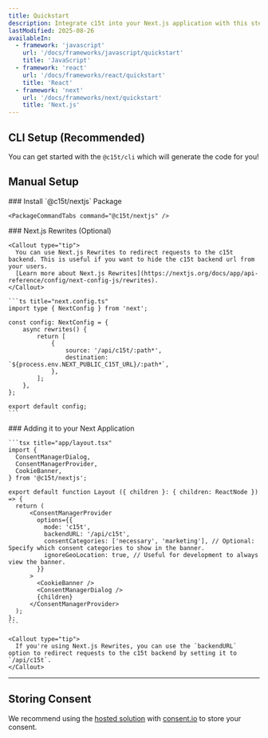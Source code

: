 ```yaml
---
title: Quickstart
description: Integrate c15t into your Next.js application with this step-by-step guide. We'll cover installation, configuration, and basic usage.
lastModified: 2025-08-26
availableIn:
  - framework: 'javascript'
    url: '/docs/frameworks/javascript/quickstart'
    title: 'JavaScript'
  - framework: 'react'
    url: '/docs/frameworks/react/quickstart'
    title: 'React'
  - framework: 'next'
    url: '/docs/frameworks/next/quickstart'
    title: 'Next.js'
---
```


## CLI Setup (Recommended)

You can get started with the `@c15t/cli` which will generate the code for you!

<PackageCommandTabs command="@c15t/cli generate" />

## Manual Setup

<Steps>
  <Step>
    ### Install `@c15t/nextjs` Package

    <PackageCommandTabs command="@c15t/nextjs" />
  </Step>

  <Step>
    ### Next.js Rewrites (Optional)

    <Callout type="tip">
      You can use Next.js Rewrites to redirect requests to the c15t backend. This is useful if you want to hide the c15t backend url from your users.
      [Learn more about Next.js Rewrites](https://nextjs.org/docs/app/api-reference/config/next-config-js/rewrites).
    </Callout>

    ```ts title="next.config.ts"
    import type { NextConfig } from 'next';

    const config: NextConfig = {
    	async rewrites() {
    		return [
    			{
    				source: '/api/c15t/:path*',
    				destination: `${process.env.NEXT_PUBLIC_C15T_URL}/:path*`,
    			},
    		];
    	},
    };

    export default config;
    ```
  </Step>

  <Step>
    ### Adding it to your Next Application

    ```tsx title="app/layout.tsx"
    import { 
      ConsentManagerDialog,
      ConsentManagerProvider,
      CookieBanner,
    } from '@c15t/nextjs';

    export default function Layout ({ children }: { children: ReactNode }) => {
      return (
          <ConsentManagerProvider
            options={{
              mode: 'c15t',
              backendURL: '/api/c15t',
              consentCategories: ['necessary', 'marketing'], // Optional: Specify which consent categories to show in the banner.
              ignoreGeoLocation: true, // Useful for development to always view the banner.
            }}
          >
            <CookieBanner />
            <ConsentManagerDialog />   
            {children}
          </ConsentManagerProvider>
      );
    };
    ```

    <Callout type="tip">
      If you're using Next.js Rewrites, you can use the `backendURL` option to redirect requests to the c15t backend by setting it to `/api/c15t`.
    </Callout>
  </Step>
</Steps>

***

## Storing Consent

We recommend using the [hosted solution](/docs/frameworks/next/storing-consent/hosted) with [consent.io](https://consent.io) to store your consent.
